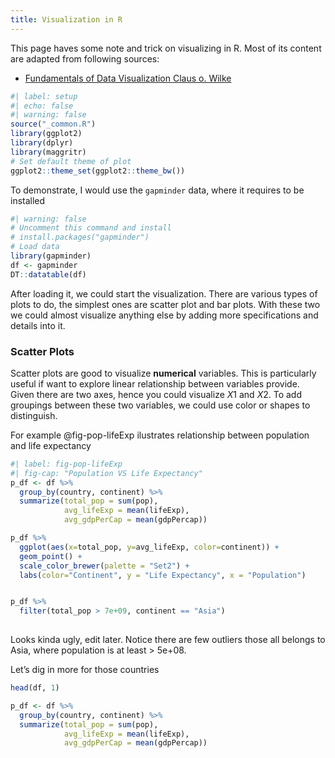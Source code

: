 ---
title: Visualization in R
---

This page haves some note and trick on visualizing in R. Most of its content are adapted from following sources:

- [Fundamentals of Data Visualization Claus o. Wilke](https://clauswilke.com/dataviz/visualizing-amounts.html)

```{r}
#| label: setup
#| echo: false
#| warning: false
source("_common.R")
library(ggplot2)
library(dplyr)
library(maggritr)
# Set default theme of plot
ggplot2::theme_set(ggplot2::theme_bw())
```

To demonstrate, I would use the `gapminder` data, where it requires to be installed

```{r}
#| warning: false
# Uncomment this command and install
# install.packages("gapminder")
# Load data
library(gapminder)
df <- gapminder
DT::datatable(df)
```

After loading it, we could start the visualization. There are various types of plots to do, the simplest ones are scatter plot and bar plots. With these two we could almost visualize anything else by adding more specifications and details into it.

### Scatter Plots

Scatter plots are good to visualize **numerical** variables. This is particularly useful if want to explore linear relationship between variables provide. Given there are two axes, hence you could visualize $X1$ and $X2$. To add groupings between these two variables, we could use color or shapes to distinguish.

For example @fig-pop-lifeExp ilustrates relationship between population and life expectancy

```{r}
#| label: fig-pop-lifeExp
#| fig-cap: "Population VS Life Expectancy"
p_df <- df %>%
  group_by(country, continent) %>%
  summarize(total_pop = sum(pop),
            avg_lifeExp = mean(lifeExp),
            avg_gdpPerCap = mean(gdpPercap))

p_df %>%
  ggplot(aes(x=total_pop, y=avg_lifeExp, color=continent)) +
  geom_point() +
  scale_color_brewer(palette = "Set2") +
  labs(color="Continent", y = "Life Expectancy", x = "Population")


p_df %>%
  filter(total_pop > 7e+09, continent == "Asia")
  
```
Looks kinda ugly, edit later. Notice there are few outliers those all belongs to Asia, where population is at least > 5e+08.

Let's dig in more for those countries


```{r}
head(df, 1)

p_df <- df %>%
  group_by(country, continent) %>%
  summarize(total_pop = sum(pop),
            avg_lifeExp = mean(lifeExp),
            avg_gdpPerCap = mean(gdpPercap))



```


